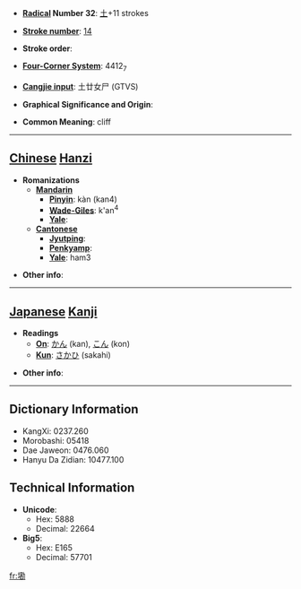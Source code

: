 * '''[[Wiktionary:Chinese radical index| Radical]] Number 32''': [[Wiktionary:Chinese radical index 土|土]]+11 strokes

* '''[[Wiktionary:Chinese total strokes index|Stroke number]]''': [[Wiktionary:Chinese total strokes index 14|14]]

* '''Stroke order''': 

* '''[[Wiktionary:Chinese four corner index|Four-Corner System]]''': 4412<sub>7</sub>

* '''[[Wiktionary:Chinese Cangjie index|Cangjie input]]''': 土廿女尸 (GTVS)

* '''Graphical Significance and Origin''': 

* '''Common Meaning''': cliff

----

== [[Chinese]] [[Hanzi]] ==

* '''Romanizations'''
** '''[[Mandarin]]'''
*** '''[[Pinyin]]''': kàn (kan4)
*** '''[[Wade-Giles]]''': k'an<sup>4</sup>
*** '''[[Yale]]''': 
** '''[[Cantonese]]'''
*** '''[[Jyutping]]''':
*** '''[[Penkyamp]]''': 
*** '''[[Yale]]''': ham3

* '''Other info''': 

----

== [[Japanese]] [[Kanji]] ==

* '''Readings'''
** '''[[On]]''': [[かん]] (kan), [[こん]] (kon)
** '''[[Kun]]''': [[さかひ]] (sakahi)

* '''Other info''':  

----

== Dictionary Information ==

* KangXi: 0237.260
* Morobashi: 05418
* Dae Jaweon: 0476.060
* Hanyu Da Zidian: 10477.100

== Technical Information ==

* '''Unicode''':
** Hex: 5888
** Decimal: 22664
* '''Big5''':
** Hex: E165
** Decimal: 57701

[[fr:墈]]